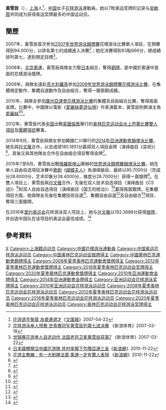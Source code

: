 {{noteTA|G1=Aquatics}}
{{Infobox Swimmer
| swimmername    = 黄雪辰
| image          = Open Make Up For Ever 2013 - Huang Xuechen.jpg
| imagesize      = 
| caption        = 
| fullname       =  
| nationality    = {{PRC}}
| strokes        = 
| club           = 
| collegeteam    = 
| birth_date      = {{birth_date_and_age|1990|2|25}}<ref name="仁川亞運">{{cite web|title=Profile - HUANG Xuechen|url=https://www.incheon2014ag.org/Sports/Biographies/Athletes_Profile/?ParticCode=5103567&lang=en|publisher=2014年仁川亞運會官方網站|accessdate=2014-09-28|archive-date=2014-09-27|archive-url=https://web.archive.org/web/20140927095129/http://www.incheon2014ag.org/Sports/Biographies/Athletes_Profile/?ParticCode=5103567&lang=en|dead-url=yes}}{{en}}</ref>
| birth_place     = {{CHN}}[[上海市|上海市]]
| height         = {{height|m=1.75}}<ref name="仁川亞運"/>
| weight         = {{weight|kg=62}}<ref name="仁川亞運"/>
| medaltemplates =
{{MedalCountry | {{CHN}}}}
{{MedalSport | 女子[[花样游泳|花样游泳]]}}
{{MedalCompetition | [[奧林匹克運動會|奧林匹克運動會]]}}
{{MedalSilver  | [[2012年夏季奧林匹克運動會|2012年 倫敦]] | [[2012年夏季奧林匹克運動會韻律泳比賽團體項目|團體賽]]}}
{{MedalSilver  | [[2016年夏季奧林匹克運動會|2016年 里約熱內盧]] | [[2016年夏季奧林匹克運動會水上芭蕾比賽雙人項目|雙人項目]]}}
{{MedalSilver  | [[2016年夏季奧林匹克運動會|2016年 里約熱內盧]] | [[2016年夏季奧林匹克運動會水上芭蕾比賽團體項目|團體賽]]}}
{{MedalSilver  | [[2020年夏季奧林匹克運動會|2020年 東京]] | [[2020年夏季奧林匹克運動會雙人韻律泳比賽|雙人項目]]}}
{{MedalSilver  | [[2020年夏季奧林匹克運動會|2020年 東京]] | [[2020年夏季奧林匹克運動會團體韻律泳比賽|團體賽]]}}
{{MedalBronze  | [[2008年夏季奧林匹克運動會|2008年 北京]] | [[2008年夏季奧林匹克運動會花樣游泳比賽|團體賽]]}}
{{MedalBronze  | [[2012年夏季奧林匹克運動會|2012年 倫敦]] | [[2012年夏季奧林匹克運動會韻律泳比賽雙人項目|雙人項目]]}}
{{MedalCompetition | [[世界游泳錦標賽|世界游泳錦標賽]]}}
{{MedalSilver | [[2009年世界游泳錦標賽|2009年 羅馬]] | [[2009年世界游泳錦標賽花樣游泳比賽|自由組合]] }}
{{MedalSilver | [[2011年世界游泳錦標賽|2011年 上海]] | [[2011年世界游泳錦標賽花樣游泳比賽|單人技術自選]] }}
{{MedalSilver | [[2011年世界游泳錦標賽|2011年 上海]] | [[2011年世界游泳錦標賽花樣游泳比賽|雙人技術自選]] }}
{{MedalSilver | [[2011年世界游泳錦標賽|2011年 上海]] | [[2011年世界游泳錦標賽花樣游泳比賽|集體技術自選]] }}
{{MedalSilver | [[2011年世界游泳錦標賽|2011年 上海]] | [[2011年世界游泳錦標賽花樣游泳比賽|集體自由自選]] }}
{{MedalSilver | [[2011年世界游泳錦標賽|2011年 上海]] | [[2011年世界游泳錦標賽花樣游泳比賽|自由組合]] }}
{{MedalSilver | [[2013年世界游泳錦標賽|2013年 巴塞隆納]] | [[2013年世界游泳錦標賽花樣游泳比賽|單人技術自選]] }}
{{MedalSilver | [[2013年世界游泳錦標賽|2013年 巴塞隆納]] | [[2013年世界游泳錦標賽花樣游泳比賽|單人自由自選]] }}
{{MedalSilver | [[2015年世界游泳錦標賽|2015年 喀山]] | [[2015年世界游泳錦標賽韻律泳比賽|單人自由自選]] }}
{{MedalSilver | [[2015年世界游泳錦標賽|2015年 喀山]] | [[2015年世界游泳錦標賽韻律泳比賽|雙人技術自選]] }}
{{MedalSilver | [[2015年世界游泳錦標賽|2015年 喀山]] | [[2015年世界游泳錦標賽韻律泳比賽|雙人自由自選]] }}
{{MedalSilver | [[2015年世界游泳錦標賽|2015年 喀山]] | [[2015年世界游泳錦標賽韻律泳比賽|集體技術自選]] }}
{{MedalSilver | [[2015年世界游泳錦標賽|2015年 喀山]] | [[2015年世界游泳錦標賽韻律泳比賽|集體自由自選]] }}
{{MedalSilver | [[2015年世界游泳錦標賽|2015年 喀山]] | [[2015年世界游泳錦標賽韻律泳比賽|自由組合]] }}
{{MedalSilver | [[2019年世界游泳錦標賽|2019年 光州]] | [[2019年世界游泳錦標賽藝術游泳比賽|雙人技術自選]] }}
{{MedalSilver | [[2019年世界游泳錦標賽|2019年 光州]] | [[2019年世界游泳錦標賽藝術游泳比賽|雙人自由自選]] }}
{{MedalSilver | [[2019年世界游泳錦標賽|2019年 光州]] | [[2019年世界游泳錦標賽藝術游泳比賽|集體技術自選]] }}
{{MedalSilver | [[2019年世界游泳錦標賽|2019年 光州]] | [[2019年世界游泳錦標賽藝術游泳比賽|集體自由自選]] }}
{{MedalBronze | [[2009年世界游泳錦標賽|2009年 羅馬]] | [[2009年世界游泳錦標賽花樣游泳比賽|集體技術自選]] }}
{{MedalBronze | [[2009年世界游泳錦標賽|2009年 羅馬]] | [[2009年世界游泳錦標賽花樣游泳比賽|集體自由自選]] }}
{{MedalCompetition | [[亞洲運動會|亞洲運動會]]}}
{{MedalGold | [[2010年亞洲運動會|2010年 廣州]] | [[2010年亞洲運動會花樣游泳比賽|團體賽]] }}
{{MedalGold | [[2010年亞洲運動會|2010年 廣州]] | [[2010年亞洲運動會花樣游泳比賽|自由組合]] }}
{{MedalGold | [[2014年亞洲運動會|2014年 仁川]] | [[2014年亞洲運動會韻律泳比賽|雙人項目]] }}
{{MedalGold | [[2014年亞洲運動會|2014年 仁川]] | [[2014年亞洲運動會韻律泳比賽|自由組合]] }}
| show-medals    = yes
}}
'''黃雪辰'''（{{bd|1990年|2月25日|catIdx=HUANG Xuechen}}），[[上海|上海]]人<ref>[http://paper.wenweipo.com/2007/04/22/SP0704220030.htm 花游選手聚蓉 為奧運選才]《[[文汇报_(香港)|文匯報]]》2007-04-22</ref>，[[中国|中国]]女子[[花样游泳|花样游泳]]運動員。她以7枚奥运奖牌的记录与[[吴敏霞|吴敏霞]]共同成为获得奥运奖牌最多的中国运动员。

==簡歷==
2007年，黃雪辰首次參加[[2007年世界游泳錦標賽|2007年世界游泳錦標賽]]花樣游泳比賽單人項目，在預賽得到94.000分，以排名第七的成績進入決賽<ref>[http://sports.sina.com.cn/o/2007-03-18/14482808299.shtml 花样游泳单人预赛 世青赛冠军黄雪辰列第七进决赛] {{Wayback|url=http://sports.sina.com.cn/o/2007-03-18/14482808299.shtml |date=20160304121802 }}《新浪体育》2007-03-18</ref>；她在決賽得到93點666分，總成績排列第七，達到預定目標<ref>[http://sports.sina.com.cn/o/2007-03-22/17262818809.shtml 世锦赛花游单人自选动作 法国老将卫冕黄雪辰获第7] {{Wayback|url=http://sports.sina.com.cn/o/2007-03-22/17262818809.shtml |date=20160304104433 }}《新浪体育》2007-03-22</ref>。

2008年，[[2008年夏季奧林匹克運動會花樣游泳比賽|北京奧運]]，黃雪辰與隊友力壓[[日本|日本]]組合，奪得[[銅牌|銅牌]]，是中國於奧運中首面的花樣游泳獎牌。

2009年，與隊友遠赴[[意大利|意大利]][[羅馬|羅馬]]參加[[2009年世界游泳錦標賽花樣游泳比賽|2009年世界游泳錦標賽花樣游泳比賽]]，在集體規定動作、集體自選動作及自由組合，奪得一銀兩銅成績。

2010年，與隊友參加[[2010年亞洲運動會|廣州亞運會]][[2010年亞洲運動會花樣游泳比賽|花樣游泳比賽]]的集體及自由組合比賽，奪得兩面金牌。比賽中，中國隊以電影《[[愛麗絲夢遊仙境|愛麗絲夢遊仙境]]》作表演藍本，黃雪辰則飾演主角[[愛麗絲|愛麗絲]]<ref>[http://sports.sina.com.hk/cgi-bin/nw/show.cgi/1482/3/1/305358/1.html 日本媒體關注中國花游隊 井村率領下包攬亞運三金]{{dead link|date=2018年5月 |bot=InternetArchiveBot |fix-attempted=yes }}《[[新浪網|新浪網]]》2010-11-22</ref><ref>[http://sports.sina.com.hk/cgi-bin/nw/show.cgi/1359/4/1/305160/1.html 花游主教練：有一大制勝法寶 奧運一定有驚人表現] {{Webarchive|url=https://archive.is/20120714050144/http://sports.sina.com.hk/cgi-bin/nw/show.cgi/1359/4/1/305160/1.html |date=2012-07-14 }}《[[新浪網|新浪網]]》2010-11-22</ref>。

2012年，黄雪辰代表[[2012年夏季奥林匹克运动会中国代表团|中国]]出戰[[英國|英國]][[倫敦|倫敦]]舉行的[[2012年夏季奥林匹克运动会|奥林匹克运动会]][[2012年夏季奧林匹克運動會水上芭蕾比賽|水上芭蕾比賽]][[2012年夏季奧林匹克運動會韻律泳比賽雙人項目|雙人項目]]及[[2012年夏季奧林匹克運動會韻律泳比賽團體項目|團體項目]]賽事。

2014年9月，黄雪辰與隊友參加韓國仁川舉行的[[2014年亞洲運動會|2014年亞洲運動會]][[2014年亞洲運動會韻律泳比賽|韻律泳比賽]]。她先與[[孙文雁|孙文雁]]合作，以总成绩185.1851分贏得双人項目金牌（演绎曲目《梁祝》）<ref>{{cite news|title=花游双人自由自选 黄雪辰孙文雁力压日本摘金|url=http://world.huanqiu.com/article/2014-09/5144588.html|newspaper=网易|date=2014-09-20|accessdate=2014-09-28|archive-date=2016-03-04|archive-url=https://web.archive.org/web/20160304120735/http://world.huanqiu.com/article/2014-09/5144588.html|dead-url=no}}</ref>，其後又與其他隊友合作在自由組合項目奪得金牌<ref>{{cite news|title=自由组合决赛中国队成功卫冕 花样游泳全取三金|url=http://sports.21cn.com/integrate/other/a/2014/0923/14/28272251.shtml|newspaper=搜狐体育|date=2014-09-23|deadurl=yes|archiveurl=https://web.archive.org/web/20160304134823/http://sports.21cn.com/integrate/other/a/2014/0923/14/28272251.shtml|archivedate=2016-03-04|accessdate=2014-09-28}}</ref>。

2015年7至8月，黄雪辰出戰[[俄羅斯|俄羅斯]][[喀山|喀山]]舉辦的[[2015年世界游泳錦標賽韻律泳比賽|世界游泳錦標賽]][[2015年世界游泳錦標賽韻律泳比賽|韻律泳比賽]]。她在单人自由自选項目決賽中[[歌剧|歌剧]]《[[蝴蝶夫人|蝴蝶夫人]]》為演绎曲目，最終以95.7000分（完成分28.6000分，艺术印象分38.4000分，难度分28.7000分）获得一面银牌<ref>{{cite news|title=花游单人自由自选黄雪辰不敌俄名将 连续2届摘银|url=http://sports.sina.com.cn/others/synchronise/2015-07-29/doc-ifxfpcyp4636621.shtml|agency=新浪体育|date=2015-07-29|accessdate=2015-08-09|archive-date=2015-08-02|archive-url=https://web.archive.org/web/20150802053441/http://sports.sina.com.cn/others/synchronise/2015-07-29/doc-ifxfpcyp4636621.shtml|dead-url=no}}</ref>。在雙人項目上，黄雪辰與[[孙文雁|孙文雁]]合作，先後在双人技术自选項目（演绎曲目《CS战》）<ref>{{cite news|title=世锦赛花游双人技术自选 中国组合黄雪辰/孙文雁摘银|url=http://sports.163.com/15/0727/09/AVH5300400051C8U_2.html|agency=人民网|issue=2015-07-27|access-date=2015-08-09|archive-url=https://web.archive.org/web/20190218184804/http://sports.163.com/15/0727/09/AVH5300400051C8U_2.html|archive-date=2019-02-18|dead-url=yes}}</ref>和双人自由自选項目（演绎曲目《国王的统治》）<ref>{{cite news|title=花游双人自由黄雪辰孙文雁再摘银 俄罗斯夺冠|url=http://sports.qq.com/a/20150730/057837.htm|agency=腾讯体育|date=2015-07-30|accessdate=2015-08-09|archive-date=2021-05-13|archive-url=https://web.archive.org/web/20210513155043/https://sports.qq.com/a/20150730/057837.htm|dead-url=no}}</ref>贏得兩面銀牌。在集體項目方面，她與隊友先後在集體技術自選<ref>{{cite news|title=世锦赛花游集体技术中国摘银 俄罗斯成功卫冕|url=http://sports.163.com/15/0728/07/AVJGC3S200051CAQ.html#p=AVJI7JDN3SLH0005|agency=网易体育|date=2015-07-28|accessdate=2015-08-09|archive-date=2016-09-27|archive-url=https://web.archive.org/web/20160927190046/http://sports.163.com/15/0728/07/AVJGC3S200051CAQ.html#p=AVJI7JDN3SLH0005|dead-url=no}}</ref>、集體自由自選<ref>{{cite news|title=世锦赛花游集体自由自选中国再添银 俄夺冠日本季军|url=http://sports.sina.com.cn/o/y/2015-08-01/00027666937.shtml|agency=新浪体育|date=2015-08-01|accessdate=2015-08-09|archive-date=2015-08-04|archive-url=https://web.archive.org/web/20150804052448/http://sports.sina.com.cn/o/y/2015-08-01/00027666937.shtml|dead-url=no}}</ref>及自由組合<ref>{{cite news|title=世锦赛-花游集体中国队再拿一枚银牌 俄罗斯获冠军|url=http://sports.ifeng.com/a/20150802/44325098_0.shtml|agency=凤凰体育|date=2015-08-02|accessdate=2015-08-09|archive-date=2019-02-18|archive-url=https://web.archive.org/web/20190218184804/http://sports.ifeng.com/a/20150802/44325098_0.shtml|dead-url=no}}</ref>項目，奪得三面銀牌。

在2016年[[里约奥运会|里约奥运会]]花样游泳双人项目上，她与[[孙文雁|孙文雁]]以192.3688分获得[[银牌|银牌]]，并创造中国队在该项目的奥运会最佳成绩。<ref >{{cite web |url=http://sports.cnhubei.com/2016/0817/324246.shtml |language= |title=花样游泳黄雪辰/孙文雁摘银创历史 俄组合卫冕 |publisher=新浪网 |date=2016-08-17 |accessdate= }}{{Dead link|date=2020年1月 |bot=InternetArchiveBot |fix-attempted=yes }}</ref>

==參考資料==
{{Reflist}}

{{DEFAULTSORT:HUANG Xuechen}}
[[Category:黃姓|X]]
[[Category:上海籍运动员|Category:上海籍运动员]]
[[Category:中國花樣游泳運動員|Category:中國花樣游泳運動員]]
[[Category:中国奥运花样游泳运动员|Category:中国奥运花样游泳运动员]]
[[Category:中国奥林匹克运动会银牌得主|Category:中国奥林匹克运动会银牌得主]]
[[Category:中國奧林匹克運動會銅牌得主|Category:中國奧林匹克運動會銅牌得主]]
[[Category:2008年夏季奧林匹克運動會獎牌得主|Category:2008年夏季奧林匹克運動會獎牌得主]]
[[Category:2012年夏季奧林匹克運動會獎牌得主|Category:2012年夏季奧林匹克運動會獎牌得主]]
[[Category:2016年夏季奥林匹克运动会奖牌得主|Category:2016年夏季奥林匹克运动会奖牌得主]]
[[Category:2020年夏季奧林匹克運動會獎牌得主|Category:2020年夏季奧林匹克運動會獎牌得主]]
[[Category:2010年亞洲運動會金牌得主|Category:2010年亞洲運動會金牌得主]]
[[Category:2014年亞洲運動會金牌得主|Category:2014年亞洲運動會金牌得主]]
[[Category:亚洲运动会花样游泳奖牌得主|Category:亚洲运动会花样游泳奖牌得主]]
[[Category:2010年亚洲运动会花样游泳运动员|Category:2010年亚洲运动会花样游泳运动员]]
[[Category:2008年夏季奥林匹克运动会花样游泳运动员|Category:2008年夏季奥林匹克运动会花样游泳运动员]]
[[Category:2012年夏季奥林匹克运动会花样游泳运动员|Category:2012年夏季奥林匹克运动会花样游泳运动员]]
[[Category:2016年夏季奥林匹克运动会花样游泳运动员|Category:2016年夏季奥林匹克运动会花样游泳运动员]]
[[Category:2020年夏季奥林匹克运动会花样游泳运动员|Category:2020年夏季奥林匹克运动会花样游泳运动员]]
[[Category:奥林匹克运动会花样游泳奖牌得主|Category:奥林匹克运动会花样游泳奖牌得主]]